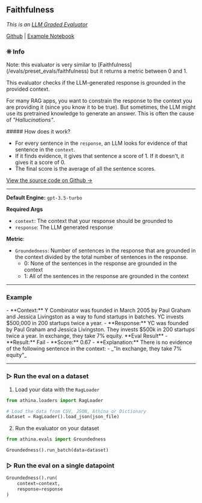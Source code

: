 
## Faithfulness

_This is an [LLM Graded Evaluator](/evals/faq/why_does_llm_eval_work)_

[Github](https://github.com/athina-ai/athina-evals/blob/main/athina/evals/llm/groundedness/evaluator.py) | [Example Notebook](https://github.com/athina-ai/athina-evals/blob/main/examples/groundedness.ipynb)

### ❊ Info

<Callout>
  Note: this evaluator is very similar to
  [Faithfulness](/evals/preset_evals/faithfulness) but it returns a metric
  between 0 and 1.
</Callout>

This evaluator checks if the LLM-generated response is grounded in the provided context.

For many RAG apps, you want to constrain the response to the context you are providing it (since you know it to be true).
But sometimes, the LLM might use its pretrained knowledge to generate an answer. This is often the cause of _"Hallucinations"_.

<Callout type="info">
##### How does it work?

- For every sentence in the `response`, an LLM looks for evidence of that sentence in the `context`.
- If it finds evidence, it gives that sentence a score of 1. If it doesn't, it gives it a score of 0.
- The final score is the average of all the sentence scores.

[View the source code on Github →](https://github.com/athina-ai/athina-evals/blob/main/athina/evals/llm/groundedness/evaluator.py)

</Callout>

---

**Default Engine:** `gpt-3.5-turbo`

**Required Args**

- `context`: The context that your response should be grounded to
- `response`: The LLM generated response

**Metric**:

- `Groundedness`: Number of sentences in the response that are grounded in the context divided by the total number of sentences in the response.
  - 0: None of the sentences in the response are grounded in the context
  - 1: All of the sentences in the response are grounded in the context

---

### Example

<Callout type='infos'>
- **Context:** Y Combinator was founded in March 2005 by Paul Graham and Jessica Livingston as a way to fund startups in batches. YC invests $500,000 in 200 startups twice a year.
- **Response:** YC was founded by Paul Graham and Jessica Livingston. They invests $500k in 200 startups twice a year. In exchange, they take 7% equity.

</Callout>

<Callout type='error'>
**Eval Result**
- **Result:** Fail
- **Score:** 0.67
- **Explanation:** There is no evidence of the following sentence in the context:
    - _"In exchange, they take 7% equity"_

</Callout>

---

### ▷ Run the eval on a dataset

1. Load your data with the `RagLoader`

```python
from athina.loaders import RagLoader

# Load the data from CSV, JSON, Athina or Dictionary
dataset = RagLoader().load_json(json_file)
```

2. Run the evaluator on your dataset

```python
from athina.evals import Groundedness

Groundedness().run_batch(data=dataset)
```

### ▷ Run the eval on a single datapoint

```python
Groundedness().run(
    context=context,
    response=response
)
```
